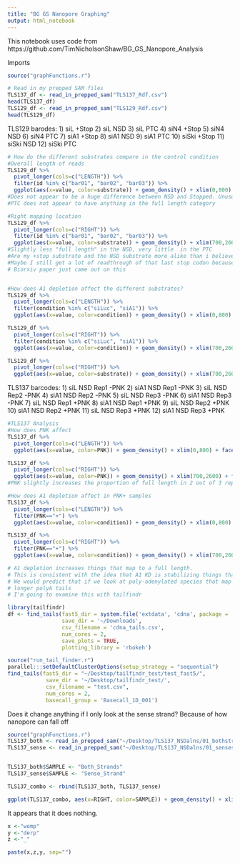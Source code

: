 ```yaml
---
title: "BG GS Nanopore Graphing"
output: html_notebook
---
```

This notebook uses code from https://github.com/TimNicholsonShaw/BG_GS_Nanopore_Analysis

Imports
```r
source("graphFunctions.r")

# Read in my prepped SAM files
TLS137_df <- read_in_prepped_sam("TLS137_Rdf.csv")
head(TLS137_df)
TLS129_df <- read_in_prepped_sam("TLS129_Rdf.csv")
head(TLS129_df)
```

TLS129 barodes:
1) siL +Stop
2) siL NSD
3) siL PTC
4) siN4 +Stop
5) siN4 NSD
6) siN4 PTC
7) siA1 +Stop
8) siA1 NSD
9) siA1 PTC
10) siSki +Stop
11) siSki NSD
12) siSki PTC

```r
# How do the different substrates compare in the control condition
#Overall length of reads
TLS129_df %>%
  pivot_longer(cols=c("LENGTH")) %>%
  filter(id %in% c("bar01", "bar02", "bar03")) %>%
  ggplot(aes(x=value, color=substrate)) + geom_density() + xlim(0,800)
#Does not appear to be a huge difference between NSD and Stopped. Unusual
#PTC does not appear to have anything in the full length category

#Right mapping location
TLS129_df %>%
  pivot_longer(cols=c("RIGHT")) %>%
  filter(id %in% c("bar01", "bar02", "bar03")) %>%
  ggplot(aes(x=value, color=substrate)) + geom_density() + xlim(700,2600)
#Slightly less "full length" in the NSD, very little  in the PTC
#Are my +stop substrate and the NSD substrate more alike than i believe?
#Maybe I still get a lot of readthrough of that last stop codon because of the context?
# Biorxiv paper just came out on this


#How does A1 depletion affect the different substrates?
TLS129_df %>%
  pivot_longer(cols=c("LENGTH")) %>%
  filter(condition %in% c("siLuc", "siA1")) %>%
  ggplot(aes(x=value, color=condition)) + geom_density() + xlim(0,800) + facet_wrap(~substrate)

TLS129_df %>%
  pivot_longer(cols=c("RIGHT")) %>%
  filter(condition %in% c("siLuc", "siA1")) %>%
  ggplot(aes(x=value, color=condition)) + geom_density() + xlim(700,2600) + facet_wrap(~substrate)


```
```r


TLS129_df %>%
  pivot_longer(cols=c("RIGHT")) %>%
  ggplot(aes(x=value, color=substrate)) + geom_density() + xlim(700,2600) + facet_wrap(~substrate + condition)
```

TLS137 barcodes:
1) siL NSD Rep1 -PNK
2) siA1 NSD Rep1 -PNK
3) siL NSD Rep2 -PNK
4) siA1 NSD Rep2 -PNK
5) siL NSD Rep3 -PNK
6) siA1 NSD Rep3 -PNK
7) siL NSD Rep1 +PNK
8) siA1 NSD Rep1 +PNK
9) siL NSD Rep2 +PNK
10) siA1 NSD Rep2 +PNK
11) siL NSD Rep3 +PNK
12) siA1 NSD Rep3 +PNK

```r
#TLS137 Analysis
#How does PNK affect
TLS137_df %>% 
  pivot_longer(cols=c("LENGTH")) %>%
  ggplot(aes(x=value, color=PNK)) + geom_density() + xlim(0,800) + facet_wrap(~replicate)

TLS137_df %>% 
  pivot_longer(cols=c("RIGHT")) %>%
  ggplot(aes(x=value, color=PNK)) + geom_density() + xlim(700,2600) + facet_wrap(~replicate)
#PNK slightly increases the proportion of full length in 2 out of 3 replicates. Still concerned about replicate 1. Replicate 1 went off protocol. Maybe best to drop.

#How does A1 depletion affect in PNK+ samples
TLS137_df %>% 
  pivot_longer(cols=c("LENGTH")) %>%
  filter(PNK=="+") %>%
  ggplot(aes(x=value, color=condition)) + geom_density() + xlim(0,800) + facet_wrap(~replicate)

TLS137_df %>% 
  pivot_longer(cols=c("RIGHT")) %>%
  filter(PNK=="+") %>%
  ggplot(aes(x=value, color=condition)) + geom_density() + xlim(700,2600) + facet_wrap(~replicate)

# A1 depletion increases things that map to a full length.
# This is consistent with the idea that A1 KD is stabilizing things that have been cleaved in the polyA tail
# We would predict that if we look at poly-adenylated species that map to the correct end, siA1 should have
# longer polyA tails
# I'm going to examine this with tailfindr
```

```r
library(tailfindr)
df <- find_tails(fast5_dir = system.file('extdata', 'cdna', package = 'tailfindr'),
                 save_dir = '~/Downloads',
                 csv_filename = 'cdna_tails.csv',
                 num_cores = 2,
                 save_plots = TRUE,
                 plotting_library = 'rbokeh')
```
```r
source("run_tail_finder.r")
parallel:::setDefaultClusterOptions(setup_strategy = "sequential")
find_tails(fast5_dir = "~/Desktop/tailfindr_test/test_fast5/",
            save_dir = '~/Desktop/tailfindr_test/',
            csv_filename = "test.csv",
            num_cores = 2,
            basecall_group = 'Basecall_1D_001')
```

Does it change anything if I only look at the sense strand? Because of how 
nanopore can fall off
```r
source("graphFunctions.r")
TLS137_both <- read_in_prepped_sam("~/Desktop/TLS137_NSDalns/01_bothstrands.csv")
TLS137_sense <- read_in_prepped_sam("~/Desktop/TLS137_NSDalns/01_sensestrands.csv")


TLS137_both$SAMPLE <- "Both_Strands"
TLS137_sense$SAMPLE <- "Sense_Strand"

TLS137_combo <- rbind(TLS137_both, TLS137_sense)

ggplot(TLS137_combo, aes(x=RIGHT, color=SAMPLE)) + geom_density() + xlim(0,2500)

```
It appears that it does nothing.
```r
x <-"womp"
y <-"derp"
z <-"_"

paste(x,z,y, sep="")
```

